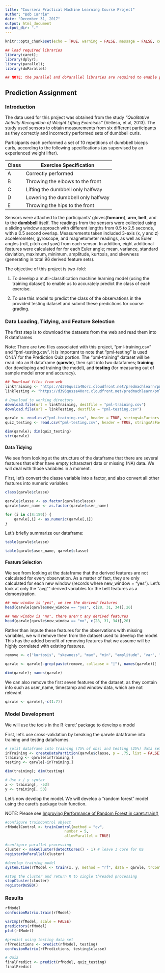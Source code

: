 ```yaml
---
title: "Coursera Practical Machine Learning Course Project"
author: "Bob Currie"
date: "December 31, 2017"
output: html_document
output_dir: "."
---
```


```r
knitr::opts_chunk$set(echo = TRUE, warning = FALSE, message = FALSE, comment = "", cache = TRUE)

## load required libraries
library(caret);
library(dplyr);
library(parallel);
library(doParallel)

## NOTE: the parallel and doParallel libraries are required to enable parallel processing, which will increase decrease the processing time required of any calculation-intensive (e.g. random forest) models we compute. Also note that the code used in the model section is specific to Windows x86 architecture.

```

## Prediction Assignment

### Introduction
The data used for this project was obtained from the study *"Qualitative Activity Recognition of Weight Lifting Exercises"* (Velleso, et al, 2013). The study used sensors to obtain measurements from six different participants as they correctly and incorrectly performed sets of dumbbell curls.

Participants each performed a set of 10 repetitions of dumbbell biceps curls, according to the following specifications (as supervised by an experienced weight lifter).

Class   Exercise Specification
-----   ----------------------
A       Correctly performed
B       Throwing the elbows to the front
C       Lifting the dumbbell only halfway
D       Lowering the dumbbell only halfway
E       Throwing the hips to the front

Sensors were attached to the participants' gloves(**forearm**), **arm**, **belt**, and to the **dumbbell** itself. The readings from the sensors were collected using a sliding window approach with different lengths from 0.5 to 2.5 seconds, with a 0.5 second overlap. Measurements taken included 3-axis (x, y and z) accelerometer, gyroscope, and magnetometer readings, as well as Euler angles (roll, pitch and yaw) from each sensor. In addition, eight additional features were calculated for for each Euler angle; mean, variance, standard deviation,  maximum, minimum,  amplitude, kurtosis, and skewness (generating in total 96 derived feature sets).

The objective of this project is two-fold:

1. To develop a mutli-classification machine learning model (using the training dataset) to enable us to accurately predict the class of each exercise.

2. To use this model to predict the class of the observations in the provided testing dataset and submit these predictions for course grading.


### Data Loading, Tidying, and Feature Selection

The first step is to download the datasets from the web and read them into R dataframes

Note: There are two files associated with this project, "pml-training.csv" and "pml-testing.csv". It is important to note that "pml-testing" is used ONLY for the Prediction Quiz portion. The "pml-training" dataset will be read into an R dataframe (**qarwle**), then split into two datafames; **training** (for developing and training the model), and **testing** (for measuring out of sample model error and accuracy).

```r

## Download files from web
linkTraining <- "https://d396qusza40orc.cloudfront.net/predmachlearn/pml-training.csv"
linkTesting <- "https://d396qusza40orc.cloudfront.net/predmachlearn/pml-testing.csv"

# Download to working directory
download.file(url = linkTraining, destfile = "pml-training.csv")
download.file(url = linkTesting, destfile = "pml-testing.csv")

qarwle <- read.csv("pml-training.csv", header = TRUE, stringsAsFactors = FALSE)
quiz_testing <- read.csv("pml-testing.csv", header = TRUE, stringsAsFactors = FALSE)

dim(qarwle); dim(quiz_testing)
str(qarwle)

```

#### Data Tidying

We see from looking at the structure of the dataframe that there are several features that either have empty (character) data or missing (NA) data. We will deal with those variables in a moment.

First, let's convert the classe variable into a factor, and also convert all other features into numeric variables

```r

class(qarwle$classe)

qarwle$classe <- as.factor(qarwle$classe)
qarwle$user_name <- as.factor(qarwle$user_name)

for (i in c(8:159)) {
    qarwle[,i] <- as.numeric(qarwle[,i])
}

```

Let's briefly summarize our dataframe:

```r
table(qarwle$classe)

table(qarwle$user_name, qarwle$classe)

```

#### Feature Selection

We see from looking at the dataframe that the derived features are not calculated for every observation. As a matter of fact, they are only calculated for each new window (records where new_window = "yes"). Let's look at only the "avg"" derived variables for the belt features as a demonstration.

```r

## new window is "yes", we see the derived features
head(qarwle[qarwle$new_window == "yes", c(28, 31, 34)],20)

## new window is "no", there aren't any derived features
head(qarwle[qarwle$new_window == "no", c(28, 31, 34)],20)

```

Rather than impute these features for the observations with missing variables, we will remove them from the dataset used to develop the model. This has the added benefit of removing features that we assume will be highly correlated with existing features.

```r

remove <- c("kurtosis", "skewness", "max", "min", "amplitude", "var", "avg", "stddev")

qarwle <- qarwle[-grep(paste(remove, collapse = "|"), names(qarwle))]

dim(qarwle); names(qarwle)

```

We can also remove the first seven features of the dataset, as they contain info such as user_name, timestamp and window data, which are not relevant

```r

qarwle <- qarwle[,-c(1:7)]

```

### Model Development

We will use the tools in the R 'caret' package to develop a model

First, let's use cross-validation by breaking the qarwle dataframe into training and testing dataframes.

```r

# split dataframe into training (75% of obs) and testing (25%) data sets
inTraining <- createDataPartition(qarwle$classe, p = .75, list = FALSE)
training <- qarwle[inTraining,]
testing <- qarwle[-inTraining,]

dim(training); dim(testing)

# Use x / y syntax
x <- training[, -53]
y <- training[, 53]

```


Let's now develop the model. We will develop a "random forest" model using the caret's package train function.

NOTE: Please see [Improving Performance of Random Forest in caret::train()](https://github.com/lgreski/datasciencectacontent/blob/master/markdown/pml-randomForestPerformance.md)


```r

#configure trainControl object
rfModelControl <- trainControl(method = "cv",
                           number = 5,
                           allowParallel = TRUE)

#configure parallel processing
cluster <- makeCluster(detectCores() - 1) # leave 1 core for OS
registerDoParallel(cluster)

#develop training model
system.time(rfModel <- train(x, y, method = "rf", data = qarwle, trControl = rfModelControl))

#stop the cluster and return R to single threaded processing
stopCluster(cluster)
registerDoSEQ()

```

### Results

```r

rfModel
confusionMatrix.train(rfModel)

varImp(rfModel, scale = FALSE)
predictors(rfModel)
plot(rfModel)

#predict using testing data set
rfPredictions <- predict(rfModel, testing)
confusionMatrix(rfPredictions, testing$classe)

# Quiz
finalPredict <- predict(rfModel, quiz_testing)
finalPredict
```